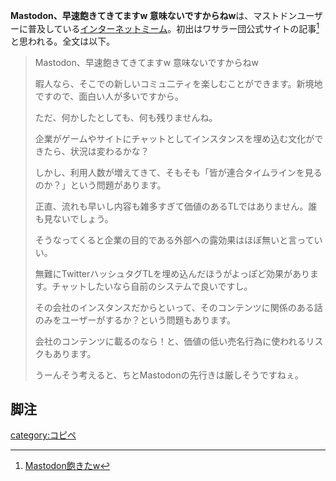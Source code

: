 '''Mastodon、早速飽きてきてますw 意味ないですからねw'''は、マストドンユーザーに普及している[[インターネットミーム]]。初出はワサラー団公式サイトの記事<ref>[https://www.wasara.site/entry/2017/04/25/144923 Mastodon飽きたw]</ref>と思われる。全文は以下。

<blockquote>
Mastodon、早速飽きてきてますw 意味ないですからねw

暇人なら、そこでの新しいコミュ二ティを楽しむことができます。新境地ですので、面白い人が多いですから。

ただ、何かしたとしても、何も残りませんね。

企業がゲームやサイトにチャットとしてインスタンスを埋め込む文化ができたら、状況は変わるかな？

しかし、利用人数が増えてきて、そもそも「皆が連合タイムラインを見るのか？」という問題があります。

正直、流れも早いし内容も雑多すぎて価値のあるTLではありません。誰も見ないでしょう。

そうなってくると企業の目的である外部への露効果はほぼ無いと言っていい。

無難にTwitterハッシュタグTLを埋め込んだほうがよっぽど効果があります。チャットしたいなら自前のシステムで良いですし。

その会社のインスタンスだからといって、そのコンテンツに関係のある話のみをユーザーがするか？という問題もあります。

会社のコンテンツに載るのなら！と、価値の低い売名行為に使われるリスクもあります。

うーんそう考えると、ちとMastodonの先行きは厳しそうですねぇ。
</blockquote>

==脚注==
<references />

{{DEFAULTSORT:mastodonさつそくあきてきていますwいみないてすからね}}
[[category:コピペ]]